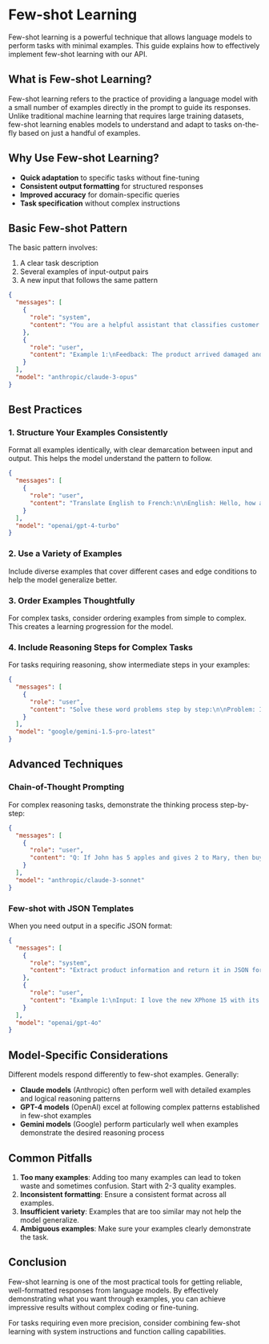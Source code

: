 # Few-shot Learning

Few-shot learning is a powerful technique that allows language models to perform tasks with minimal examples. This guide explains how to effectively implement few-shot learning with our API.

## What is Few-shot Learning?

Few-shot learning refers to the practice of providing a language model with a small number of examples directly in the prompt to guide its responses. Unlike traditional machine learning that requires large training datasets, few-shot learning enables models to understand and adapt to tasks on-the-fly based on just a handful of examples.

## Why Use Few-shot Learning?

- **Quick adaptation** to specific tasks without fine-tuning
- **Consistent output formatting** for structured responses
- **Improved accuracy** for domain-specific queries
- **Task specification** without complex instructions

## Basic Few-shot Pattern

The basic pattern involves:

1. A clear task description
2. Several examples of input-output pairs
3. A new input that follows the same pattern

```json
{
  "messages": [
    {
      "role": "system",
      "content": "You are a helpful assistant that classifies customer feedback as positive, neutral, or negative."
    },
    {
      "role": "user",
      "content": "Example 1:\nFeedback: The product arrived damaged and customer service was unhelpful.\nClassification: Negative\n\nExample 2:\nFeedback: Shipping was fast but the quality was just okay.\nClassification: Neutral\n\nExample 3:\nFeedback: I love this product! Will definitely purchase again!\nClassification: Positive\n\nNow classify this feedback:\nFeedback: Delivery was on time and the product works as expected."
    }
  ],
  "model": "anthropic/claude-3-opus"
}
```

## Best Practices

### 1. Structure Your Examples Consistently

Format all examples identically, with clear demarcation between input and output. This helps the model understand the pattern to follow.

```json
{
  "messages": [
    {
      "role": "user",
      "content": "Translate English to French:\n\nEnglish: Hello, how are you?\nFrench: Bonjour, comment allez-vous?\n\nEnglish: I would like to order food.\nFrench: Je voudrais commander de la nourriture.\n\nEnglish: Where is the train station?"
    }
  ],
  "model": "openai/gpt-4-turbo"
}
```

### 2. Use a Variety of Examples

Include diverse examples that cover different cases and edge conditions to help the model generalize better.

### 3. Order Examples Thoughtfully

For complex tasks, consider ordering examples from simple to complex. This creates a learning progression for the model.

### 4. Include Reasoning Steps for Complex Tasks

For tasks requiring reasoning, show intermediate steps in your examples:

```json
{
  "messages": [
    {
      "role": "user",
      "content": "Solve these word problems step by step:\n\nProblem: If a store sells apples at 3 for $1, how many apples can you buy with $15?\nThinking: At 3 apples for $1, the price per apple is $1/3. With $15, I can buy $15 ÷ ($1/3) = $15 × 3 = 45 apples.\nAnswer: 45 apples\n\nProblem: A train travels at 60 mph. How far does it go in 2.5 hours?\nThinking: Distance = speed × time. So distance = 60 mph × 2.5 hours = 150 miles.\nAnswer: 150 miles\n\nProblem: If a rectangle has a length of 12 cm and a width of 8 cm, what is its area?"
    }
  ],
  "model": "google/gemini-1.5-pro-latest"
}
```

## Advanced Techniques

### Chain-of-Thought Prompting

For complex reasoning tasks, demonstrate the thinking process step-by-step:

```json
{
  "messages": [
    {
      "role": "user",
      "content": "Q: If John has 5 apples and gives 2 to Mary, then buys 3 more, how many apples does John have?\nA: Let's solve this step by step. John starts with 5 apples. After giving 2 to Mary, he has 5-2=3 apples. Then he buys 3 more, so now he has 3+3=6 apples.\n\nQ: If a shirt costs $25 with a 20% discount, what is the final price?\nA: Let's solve this step by step. A 20% discount means the customer pays 80% of the original price. 80% of $25 is 0.8 × $25 = $20.\n\nQ: A train travels at 80 km/h. How far does it travel in 1.5 hours?"
    }
  ],
  "model": "anthropic/claude-3-sonnet"
}
```

### Few-shot with JSON Templates

When you need output in a specific JSON format:

```json
{
  "messages": [
    {
      "role": "system",
      "content": "Extract product information and return it in JSON format."
    },
    {
      "role": "user",
      "content": "Example 1:\nInput: I love the new XPhone 15 with its 6.5-inch screen and 128GB storage for $999.\nOutput: { \"product\": \"XPhone 15\", \"features\": [\"6.5-inch screen\", \"128GB storage\"], \"price\": 999 }\n\nExample 2:\nInput: The UltraBook Air laptop weighs only 2.5 pounds and has 16GB RAM with 1TB SSD.\nOutput: { \"product\": \"UltraBook Air\", \"features\": [\"2.5 pounds\", \"16GB RAM\", \"1TB SSD\"], \"price\": null }\n\nNow extract information from this:\nInput: The GameStation 5 Pro comes with an advanced controller and 1TB storage for $499."
    }
  ],
  "model": "openai/gpt-4o"
}
```

## Model-Specific Considerations

Different models respond differently to few-shot examples. Generally:

- **Claude models** (Anthropic) often perform well with detailed examples and logical reasoning patterns
- **GPT-4 models** (OpenAI) excel at following complex patterns established in few-shot examples
- **Gemini models** (Google) perform particularly well when examples demonstrate the desired reasoning process

## Common Pitfalls

1. **Too many examples**: Adding too many examples can lead to token waste and sometimes confusion. Start with 2-3 quality examples.
2. **Inconsistent formatting**: Ensure a consistent format across all examples.
3. **Insufficient variety**: Examples that are too similar may not help the model generalize.
4. **Ambiguous examples**: Make sure your examples clearly demonstrate the task.

## Conclusion

Few-shot learning is one of the most practical tools for getting reliable, well-formatted responses from language models. By effectively demonstrating what you want through examples, you can achieve impressive results without complex coding or fine-tuning.

For tasks requiring even more precision, consider combining few-shot learning with system instructions and function calling capabilities.
